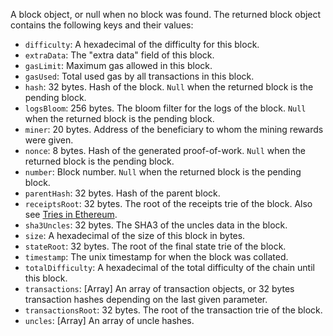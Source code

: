 A block object, or null when no block was found. The returned block object contains the following keys and their values:

- `difficulty`: A hexadecimal of the difficulty for this block.
- `extraData`: The "extra data" field of this block.
- `gasLimit`: Maximum gas allowed in this block.
- `gasUsed`: Total used gas by all transactions in this block.
- `hash`: 32 bytes. Hash of the block. `Null` when the returned block is the pending block.
- `logsBloom`: 256 bytes. The bloom filter for the logs of the block. `Null` when the returned block is the pending block.
- `miner`: 20 bytes. Address of the beneficiary to whom the mining rewards were given.
- `nonce`: 8 bytes. Hash of the generated proof-of-work. `Null` when the returned block is the pending block.
- `number`: Block number. `Null` when the returned block is the pending block.
- `parentHash`: 32 bytes. Hash of the parent block.
- `receiptsRoot`: 32 bytes. The root of the receipts trie of the block. Also see [Tries in Ethereum](https://ethereum.org/en/developers/docs/data-structures-and-encoding/patricia-merkle-trie/#tries-in-ethereum).
- `sha3Uncles`: 32 bytes. The SHA3 of the uncles data in the block.
- `size`: A hexadecimal of the size of this block in bytes.
- `stateRoot`: 32 bytes. The root of the final state trie of the block.
- `timestamp`: The unix timestamp for when the block was collated.
- `totalDifficulty`: A hexadecimal of the total difficulty of the chain until this block.
- `transactions`: [Array] An array of transaction objects, or 32 bytes transaction hashes depending on the last given parameter.
- `transactionsRoot`: 32 bytes. The root of the transaction trie of the block.
- `uncles`: [Array] An array of uncle hashes.

